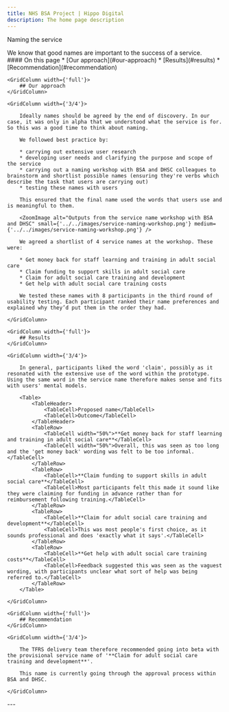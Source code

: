 ```yaml
---
title: NHS BSA Project | Hippo Digital
description: The home page description
---
```


<Heading caption='Understanding the problem' tag='h1'>Naming the service</Heading>

<GridRow>
    <GridColumn width={'2/3'}>
        <LeadParagraph>We know that good names are important to the success of a service.</LeadParagraph>
    </GridColumn>
    <GridColumn width={'1/3'}>
        <nav className="in-page-nav">
            #### On this page
            * [Our approach](#our-approach)
            * [Results](#results)
            * [Recommendation](#recommendation)
        </nav>
    </GridColumn>
</GridRow>

<GridRow>

    <GridColumn width={'full'}>
        ## Our approach
    </GridColumn>

    <GridColumn width={'3/4'}>

        Ideally names should be agreed by the end of discovery. In our case, it was only in alpha that we understood what the service is for. So this was a good time to think about naming.

        We followed best practice by:

        * carrying out extensive user research
        * developing user needs and clarifying the purpose and scope of the service
        * carrying out a naming workshop with BSA and DHSC colleagues to brainstorm and shortlist possible names (ensuring they're verbs which describe the task that users are carrying out)
        * testing these names with users

        This ensured that the final name used the words that users use and is meaningful to them.

        <ZoomImage alt="Outputs from the service name workshop with BSA and DHSC" small={'../../images/service-naming-workshop.png'} medium={'../../images/service-naming-workshop.png'} />

        We agreed a shortlist of 4 service names at the workshop. These were:

        * Get money back for staff learning and training in adult social care
        * Claim funding to support skills in adult social care
        * Claim for adult social care training and development
        * Get help with adult social care training costs

        We tested these names with 8 participants in the third round of usability testing. Each participant ranked their name preferences and explained why they’d put them in the order they had.

    </GridColumn>

</GridRow>




<GridRow>

    <GridColumn width={'full'}>
        ## Results
    </GridColumn>

    <GridColumn width={'3/4'}>

        In general, participants liked the word 'claim', possibly as it resonated with the extensive use of the word within the prototype. Using the same word in the service name therefore makes sense and fits with users' mental models.

        <Table>
            <TableHeader>
                <TableCell>Proposed name</TableCell>
                <TableCell>Outcome</TableCell>
            </TableHeader>
            <TableRow>
                <TableCell width="50%">**Get money back for staff learning and training in adult social care**</TableCell>
                <TableCell width="50%">Overall, this was seen as too long and the 'get money back' wording was felt to be too informal.</TableCell>
            </TableRow>
            <TableRow>
                <TableCell>**Claim funding to support skills in adult social care**</TableCell>
                <TableCell>Most participants felt this made it sound like they were claiming for funding in advance rather than for reimbursement following training.</TableCell>
            </TableRow>
            <TableRow>
                <TableCell>**Claim for adult social care training and development**</TableCell>
                <TableCell>This was most people's first choice, as it sounds professional and does 'exactly what it says'.</TableCell>
            </TableRow>
            <TableRow>
                <TableCell>**Get help with adult social care training costs**</TableCell>
                <TableCell>Feedback suggested this was seen as the vaguest wording, with participants unclear what sort of help was being referred to.</TableCell>
            </TableRow>
        </Table>

    </GridColumn>

</GridRow>

<GridRow>

    <GridColumn width={'full'}>
        ## Recommendation
    </GridColumn>

    <GridColumn width={'3/4'}>

        The TFRS delivery team therefore recommended going into beta with the provisional service name of '**Claim for adult social care training and development**'.

        This name is currently going through the approval process within BSA and DHSC.

    </GridColumn>

</GridRow>

<GridRow>
    <GridColumn width={'full'}>
        ---
    </GridColumn>
</GridRow>
<GridRow>
    <GridColumn width={'1/2'}>
        <LinkBlock style="prev" url="/understanding/users" title="Understanding the problem" text="Our users and their needs" />
    </GridColumn>
    <GridColumn width={'1/2'}>
        <LinkBlock style="next" url="/understanding/service-blueprint-from-discovery" title="Understanding the problem" text="Service blueprint from discovery" />
    </GridColumn>
</GridRow>